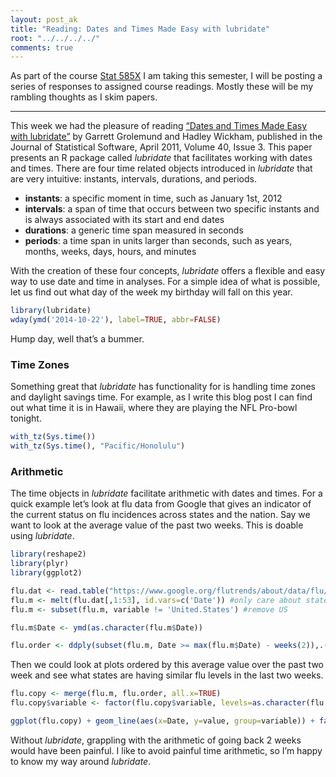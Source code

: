 ```yaml
---
layout: post_ak
title: "Reading: Dates and Times Made Easy with lubridate"
root: "../../../../"
comments: true
---
```

As part of the course [Stat 585X](http://dicook.github.io/stat585/) I am taking this semester, I will be posting a series of responses to assigned course readings. Mostly these will be my rambling thoughts as I skim papers.

****

This week we had the pleasure of reading ["Dates and Times Made Easy with lubridate"](http://www.jstatsoft.org/v40/i03/paper) by Garrett Grolemund and Hadley Wickham, published in the Journal of Statistical Software, April 2011, Volume 40, Issue 3. This paper presents an R package called *lubridate* that facilitates working with dates and times. There are four time related objects introduced in *lubridate* that are very intuitive: instants, intervals, durations, and periods.

- **instants**: a specific moment in time, such as January 1st, 2012
- **intervals**: a span of time that occurs between two specific instants and is always associated with its start and end dates
- **durations**: a generic time span measured in seconds
- **periods**: a time span in units larger than seconds, such as years, months, weeks, days, hours, and minutes

With the creation of these four concepts, *lubridate* offers a flexible and easy way to use date and time in analyses. For a simple idea of what is possible, let us find out what day of the week my birthday will fall on this year.
```r
library(lubridate)
wday(ymd('2014-10-22'), label=TRUE, abbr=FALSE)
```
Hump day, well that's a bummer. 

### Time Zones
Something great that *lubridate* has functionality for is handling time zones and daylight savings time. For example, as I write this blog post I can find out what time it is in Hawaii, where they are playing the NFL Pro-bowl tonight.
```r
with_tz(Sys.time())
with_tz(Sys.time(), "Pacific/Honolulu")
```

### Arithmetic
The time objects in *lubridate* facilitate arithmetic with dates and times. For a quick example let's look at flu data from Google that gives an indicator of the current status on flu incidences across states and the nation. Say we want to look at the average value of the past two weeks. This is doable using *lubridate*.
```r
library(reshape2)
library(plyr)
library(ggplot2)

flu.dat <- read.table("https://www.google.org/flutrends/about/data/flu/us/data.txt", sep=",", header=TRUE, skip=11)
flu.m <- melt(flu.dat[,1:53], id.vars=c('Date')) #only care about states
flu.m <- subset(flu.m, variable != 'United.States') #remove US

flu.m$Date <- ymd(as.character(flu.m$Date))

flu.order <- ddply(subset(flu.m, Date >= max(flu.m$Date) - weeks(2)),.(variable), summarise, avg_2weeks=mean(value))
```
Then we could look at plots ordered by this average value over the past two week and see what states are having similar flu levels in the last two weeks.
```r
flu.copy <- merge(flu.m, flu.order, all.x=TRUE)
flu.copy$variable <- factor(flu.copy$variable, levels=as.character(flu.order[with(flu.order, order(-avg_2weeks)),"variable"]))

ggplot(flu.copy) + geom_line(aes(x=Date, y=value, group=variable)) + facet_wrap(~variable, nrow=11)
```
Without *lubridate*, grappling with the arithmetic of going back 2 weeks would have been painful. I like to avoid painful time arithmetic, so I'm happy to know my way around *lubridate*.



